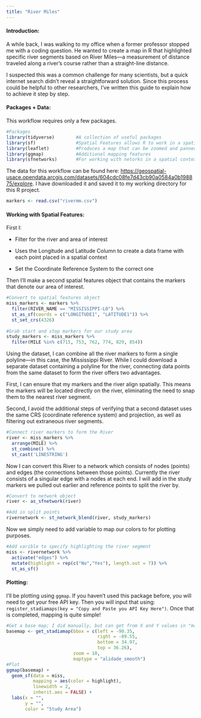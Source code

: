 ```yaml
---
title: "River Miles"
---
```


#### Introduction: 

A while back, I was walking to my office when a former professor stopped me with a coding question. He wanted to create a map in R that highlighted specific river segments based on River Miles—a measurement of distance traveled along a river's course rather than a straight-line distance.

I suspected this was a common challenge for many scientists, but a quick internet search didn’t reveal a straightforward solution. Since this process could be helpful to other researchers, I’ve written this guide to explain how to achieve it step by step.

#### Packages + Data:

This workflow requires only a few packages.

```r
#Packages
library(tidyverse)        #A collection of useful packages
library(sf)               #Spatial Features allows R to work in a spatial context
library(leaflet)          #Produces a map that can be zoomed and panned
library(ggmap)            #Additional mapping features
library(sfnetworks)       #For working with netorks in a spatial context
```

The data for this workflow can be found here: <https://geospatial-usace.opendata.arcgis.com/datasets/604cdc08fe7d43cb90a0584a0b198875/explore>. I have downloaded it and saved it to my working directory for this R project.

```r
markers <- read.csv("rivermm.csv")
```

#### Working with Spatial Features:

First I:

-   Filter for the river and area of interest

-   Uses the Longitude and Latitude Column to create a data frame with each point placed in a spatial context

-   Set the Coordinate Reference System to the correct one

Then I'll make a second spatial features object that contains the markers that denote our area of interest.

```r
#Convert to spatial features object
miss_markers <- markers %>% 
  filter(RIVER_NAME == "MISSISSIPPI-LO") %>%
  st_as_sf(coords = c("LONGITUDE1", "LATITUDE1")) %>%
  st_set_crs(4326) 
 
#Grab start and stop markers for our study area
study_markers <- miss_markers %>% 
  filter(MILE %in% c(715, 753, 762, 774, 829, 854))
```

Using the dataset, I can combine all the river markers to form a single polyline—in this case, the Mississippi River. While I could download a separate dataset containing a polyline for the river, connecting data points from the same dataset to form the river offers two advantages.

First, I can ensure that my markers and the river align spatially. This means the markers will be located directly on the river, eliminating the need to snap them to the nearest river segment.

Second, I avoid the additional steps of verifying that a second dataset uses the same CRS (coordinate reference system) and projection, as well as filtering out extraneous river segments.

```r
#Connect river markers to form the River  
river <- miss_markers %>%
  arrange(MILE) %>%
  st_combine() %>%
  st_cast('LINESTRING')
```

Now I can convert this River to a network which consists of nodes (points) and edges (the connections between those points). Currently the river consists of a singular edge with a nodes at each end. I will add in the study markers we pulled out earlier and reference points to split the river by.

```r
#Convert to network object
river <- as_sfnetwork(river)

#Add in split points
rivernetwork <- st_network_blend(river, study_markers)
```

Now we simply need to add variable to map our colors to for plotting purposes.

```r
#Add varible to specify highlighting the river segment
miss <- rivernetwork %>% 
  activate("edges") %>%
  mutate(highlight = rep(c("No","Yes"), length.out = 7)) %>%
  st_as_sf()
```

#### Plotting:

I'll be plotting using `ggmap`. If you haven't used this package before, you will need to get your free API key. Then you will input that using: `register_stadiamaps(key = "Copy and Paste you API Key Here")`. Once that is completed, mapping is quite simple!

```r
#Get a base map; I did manually, but can get from X and Y values in "markers"
basemap <- get_stadiamap(bbox = c(left = -90.35,
                                  right = -89.55,
                                  bottom = 34.97,
                                  top = 36.26), 
                         zoom = 10, 
                         maptype = "alidade_smooth")
#Plot
ggmap(basemap) +
  geom_sf(data = miss,
          mapping = aes(color = highlight),
          linewidth = 2,
          inherit.aes = FALSE) +
  labs(x = "",
       y = "",
       color = "Study Area")
```
